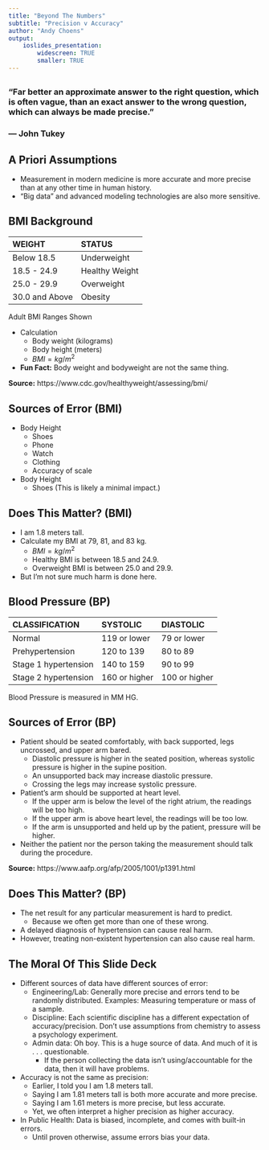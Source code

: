 ```yaml
---
title: "Beyond The Numbers"
subtitle: "Precision v Accuracy"
author: "Andy Choens"
output:
    ioslides_presentation:
        widescreen: TRUE
        smaller: TRUE
---
```




##

### “Far better an approximate answer to the right question, which is often vague, than an exact answer to the wrong question, which can always be made precise.”
### — John Tukey

## A Priori Assumptions

- Measurement in modern medicine is more accurate and more precise than at any other time in human history.
- "Big data" and advanced modeling technologies are also more sensitive.


## BMI Background

| WEIGHT         | STATUS          |
|:---------------|:----------------|
| Below 18.5     | Underweight     |
| 18.5 - 24.9    | Healthy Weight  |
| 25.0 - 29.9    | Overweight      |
| 30.0 and Above | Obesity         |
Adult BMI Ranges Shown

- Calculation
    - Body weight (kilograms)
    - Body height (meters)
    - $BMI = kg/m^2$
- **Fun Fact:** Body weight and bodyweight are not the same thing.

**Source:** https://www.cdc.gov/healthyweight/assessing/bmi/

## Sources of Error (BMI)

- Body Height
    - Shoes
    - Phone
    - Watch
    - Clothing
    - Accuracy of scale
- Body Height
    - Shoes (This is likely a minimal impact.)

## Does This Matter? (BMI)

- I am 1.8 meters tall.
- Calculate my BMI at 79, 81, and 83 kg.
    - $BMI = kg/m^2$
    - Healthy BMI is between 18.5 and 24.9.
    - Overweight BMI is between 25.0 and 29.9.
- But I'm not sure much harm is done here.

## Blood Pressure (BP)

| CLASSIFICATION       | SYSTOLIC      | DIASTOLIC     |
|:---------------------|:--------------|:--------------|
| Normal               | 119 or lower  | 79 or lower   |
| Prehypertension      | 120 to 139    | 80 to 89      |
| Stage 1 hypertension | 140 to 159    | 90 to 99      |
| Stage 2 hypertension | 160 or higher | 100 or higher |
Blood Pressure is measured in MM HG.

## Sources of Error (BP)

- Patient should be seated comfortably, with back supported, legs uncrossed, and upper arm bared.
    - Diastolic pressure is higher in the seated position, whereas systolic pressure is higher in the supine position.
    - An unsupported back may increase diastolic pressure.
    - Crossing the legs may increase systolic pressure.
- Patient's arm should be supported at heart level.
    - If the upper arm is below the level of the right atrium, the readings will be too high.
    - If the upper arm is above heart level, the readings will be too low.
    - If the arm is unsupported and held up by the patient, pressure will be higher.
- Neither the patient nor the person taking the measurement should talk during the procedure.

**Source:** https://www.aafp.org/afp/2005/1001/p1391.html

## Does This Matter? (BP)

- The net result for any particular measurement is hard to predict.
    - Because we often get more than one of these wrong.
- A delayed diagnosis of hypertension can cause real harm.
- However, treating non-existent hypertension can also cause real harm.

## The Moral Of This Slide Deck

- Different sources of data have different sources of error:
    - Engineering/Lab: Generally more precise and errors tend to be randomly distributed. Examples: Measuring temperature or mass of a sample.
    - Discipline: Each scientific discipline has a different expectation of accuracy/precision. Don't use assumptions from chemistry to assess a psychology experiment.
    - Admin data: Oh boy. This is a huge source of data. And much of it is . . . questionable.
        - If the person collecting the data isn't using/accountable for the data, then it will have problems.
- Accuracy is not the same as precision:
    - Earlier, I told you I am 1.8 meters tall.
    - Saying I am 1.81 meters tall is both more accurate and more precise.
    - Saying I am 1.61 meters is more precise, but less accurate.
    - Yet, we often interpret a higher precision as higher accuracy.
- In Public Health: Data is biased, incomplete, and comes with built-in errors.
    - Until proven otherwise, assume errors bias your data.
